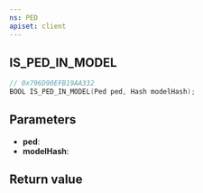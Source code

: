 ```yaml
---
ns: PED
apiset: client
---
```

## IS_PED_IN_MODEL

```c
// 0x796D90EFB19AA332
BOOL IS_PED_IN_MODEL(Ped ped, Hash modelHash);
```


## Parameters
* **ped**:
* **modelHash**:

## Return value